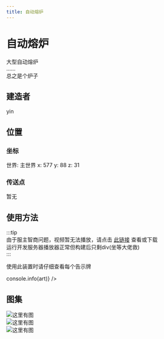 ```yaml
---
title: 自动熔炉
---
```



# 自动熔炉

大型自动熔炉  
……  
总之是个炉子  

## 建造者  
yin

## 位置  
### 坐标  
世界: 主世界 x: 577 y: 88 z: 31  
### 传送点  
暂无

## 使用方法  

:::tip  
由于服主智商问题，视频暂无法播放，请点击 [此链接](media/auto-furnace-guide-vedio.mp4) 查看或下载  
运行开发服务器播放器正常但构建后只剩div(坐等大佬救)  
:::  

使用此装置时请仔细查看每个告示牌  
<!-- TODO上传并更改视频地址 -->

<div>
    <Artplayer
        option={{
            url: vedio,
        }}
        style={{
            'aspect-ratio': '16/9',
            width: '100%',
        }}
        getInstance={(art) => console.info(art)}
    />
</div>

## 图集  

![这里有图](img/2023-02-04_17.15.41.png)  
![这里有图](img/2023-02-04_17.15.58.png)  
![这里有图](img/2023-02-04_17.16.24.png)  

